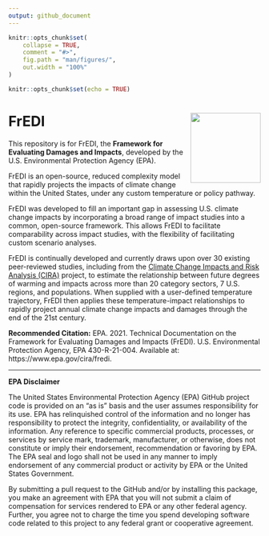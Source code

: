 ```yaml
---
output: github_document
---
```


```r
knitr::opts_chunk$set(
    collapse = TRUE,
    comment = "#>",
    fig.path = "man/figures/",
    out.width = "100%"
)
```

```r
knitr::opts_chunk$set(echo = TRUE)
```

# FrEDI <img src="man/figures/FrEDI_hex2.png" align="right" alt="" width="140" />

This repository is for FrEDI, the **Framework for Evaluating Damages and Impacts**, developed by the U.S. Environmental Protection Agency (EPA).

FrEDI is an open-source, reduced complexity model that rapidly projects the impacts of climate change within the United States, under any custom temperature or policy pathway. 

FrEDI was developed to fill an important gap in assessing U.S. climate change impacts by incorporating a broad range of impact studies into a common, open-source framework. This allows FrEDI to facilitate comparability across impact studies, with the flexibility of facilitating custom scenario analyses. 

FrEDI is continually developed and currently draws upon over 30 existing peer-reviewed studies, including from the [Climate Change Impacts and Risk Analysis (CIRA)](https://www.epa.gov/cira/) project, to estimate the relationship between future degrees of warming and impacts across more than 20 category sectors, 7 U.S. regions, and populations. When supplied with a user-defined temperature trajectory, FrEDI then applies these temperature-impact relationships to rapidly project annual climate change impacts and damages through the end of the 21st century.
<br>


**Recommended Citation:** EPA. 2021. Technical Documentation on the Framework for Evaluating Damages and Impacts (FrEDI). U.S. Environmental Protection Agency, EPA 430-R-21-004. Available at: https://www.epa.gov/cira/fredi.

---
**EPA Disclaimer**
<br>

The United States Environmental Protection Agency (EPA) GitHub project code is provided on an "as is" basis and the user assumes responsibility for its use. EPA has relinquished control of the information and no longer has responsibility to protect the integrity, confidentiality, or availability of the information. Any reference to specific commercial products, processes, or services by service mark, trademark, manufacturer, or otherwise, does not constitute or imply their endorsement, recommendation or favoring by EPA. The EPA seal and logo shall not be used in any manner to imply endorsement of any commercial product or activity by EPA or the United States Government.

By submitting a pull request to the GitHub and/or by installing this package, you make an agreement with EPA that you will not submit a claim of compensation for services rendered to EPA or any other federal agency. Further, you agree not to charge the time you spend developing software code related to this project to any federal grant or cooperative agreement.
